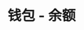 ---
title: '钱包 - 余额'
openapi: '/cn/api-reference/openapi-cn.json GET /wallet/v1/{chain}/{walletAddress}/balance'
---